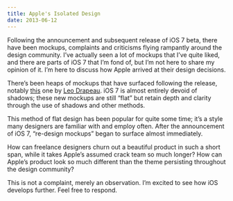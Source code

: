 ```yaml
---
title: Apple's Isolated Design
date: 2013-06-12
---
```


Following the announcement and subsequent release of iOS 7 beta, there have been mockups, complaints and criticisms flying rampantly around the design community. I’ve actually seen a lot of mockups that I’ve quite liked, and there are parts of iOS 7 that I’m fond of, but I’m not here to share my opinion of it. I’m here to discuss how Apple arrived at their design decisions.

There’s been heaps of mockups that have surfaced following the release, notably [this](https://dribbble.com/shots/1109343-iOS-7-Redesign) one by [Leo Drapeau](https://twitter.com/leodrapeau). iOS 7 is almost entirely devoid of shadows; these new mockups are still “flat” but retain depth and clarity through the use of shadows and other methods.

This method of flat design has been popular for quite some time; it’s a style many designers are familiar with and employ often. After the announcement of iOS 7, “re-design mockups” began to surface almost immediately.

How can freelance designers churn out a beautiful product in such a short span, while it takes Apple’s assumed crack team so much longer? How can Apple’s product look so much different than the theme persisting throughout the design community?

This is not a complaint, merely an observation. I’m excited to see how iOS develops further. Feel free to respond.
